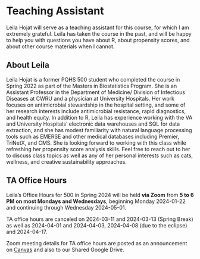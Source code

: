 # Teaching Assistant

Leila Hojat will serve as a teaching assistant for this course, for which I am extremely grateful. Leila has taken the course in the past, and will be happy to help you with questions you have about R, about propensity scores, and about other course materials when I cannot.

## About Leila

Leila Hojat is a former PQHS 500 student who completed the course in Spring 2022 as part of the Masters in Biostatistics Program. She is an Assistant Professor in the Department of Medicine/ Division of Infectious Diseases at CWRU and a physician at University Hospitals. Her work focuses on antimicrobial stewardship in the hospital setting, and some of her research interests include antimicrobial resistance, rapid diagnostics, and health equity. In addition to R, Leila has experience working with the VA and University Hospitals’ electronic data warehouses and SQL for data extraction, and she has modest familiarity with natural language processing tools such as EMERSE and other medical databases including Premier, TriNetX, and CMS. She is looking forward to working with this class while refreshing her propensity score analysis skills. Feel free to reach out to her to discuss class topics as well as any of her personal interests such as cats, wellness, and creative sustainability approaches. 

## TA Office Hours

Leila’s Office Hours for 500 in Spring 2024 will be held **via Zoom** from **5 to 6 PM on most Mondays and Wednesdays**, beginning Monday 2024-01-22 and continuing through Wednesday 2024-05-01.

TA office hours are canceled on 2024-03-11 and 2024-03-13 (Spring Break) as well as 2024-04-01 and 2024-04-03, 2024-04-08 (due to the eclipse) and 2024-04-17.

Zoom meeting details for TA office hours are posted as an announcement on [Canvas](https://canvas.case.edu/) and also to our Shared Google Drive.



